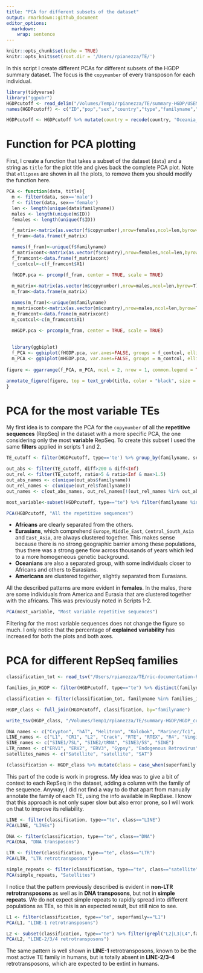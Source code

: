 ```yaml
---
title: "PCA for different subsets of the dataset"
output: rmarkdown::github_document
editor_options: 
  markdown: 
    wrap: sentence
---
```


```r
knitr::opts_chunk$set(echo = TRUE)
knitr::opts_knit$set(root.dir = '/Users/rpianezza/TE/')
```

In this script I create different PCAs for different subsets of the HGDP summary dataset. The focus is the `copynumber` of every transposon for each individual.
```r
library(tidyverse)
library("ggpubr")
HGDPcutoff <- read_delim("/Volumes/Temp1/rpianezza/TE/summary-HGDP/USEME_HGDP_complete_reflib6.2_mq10_batchinfo_cutoff0.01.txt")
names(HGDPcutoff) <- c("ID","pop","sex","country","type","familyname","length","reads","copynumber","batch")

HGDPcutoff <- HGDPcutoff %>% mutate(country = recode(country, "Oceania_(SGDP),Oceania"="Oceania"))
```
# Function for PCA plotting

First, I create a function that takes a subset of the dataset (`data`) and a string as `title` for the plot title and gives back the complete PCA plot. Note that `ellipses` are shown in all the plots, to remove them you should modify the function here.
```r
PCA <- function(data, title){
  m <- filter(data, sex=='male')
  f <- filter(data, sex=='female')
  len <- length(unique(data$familyname))
  males <- length(unique(m$ID))
  females <- length(unique(f$ID))

  f_matrix<-matrix(as.vector(f$copynumber),nrow=females,ncol=len,byrow=T)
  f_fram<-data.frame(f_matrix)

  names(f_fram)<-unique(f$familyname)
  f_matrixcont<-matrix(as.vector(f$country),nrow=females,ncol=len,byrow=T)
  f_framcont<-data.frame(f_matrixcont)
  f_contcol<-c(f_framcont$X1)

  fHGDP.pca <- prcomp(f_fram, center = TRUE, scale = TRUE)
  
  m_matrix<-matrix(as.vector(m$copynumber),nrow=males,ncol=len,byrow=T)
  m_fram<-data.frame(m_matrix)

  names(m_fram)<-unique(m$familyname)
  m_matrixcont<-matrix(as.vector(m$country),nrow=males,ncol=len,byrow=T)
  m_framcont<-data.frame(m_matrixcont)
  m_contcol<-c(m_framcont$X1)

  mHGDP.pca <- prcomp(m_fram, center = TRUE, scale = TRUE)
  
  
  library(ggbiplot)
  f_PCA <- ggbiplot(fHGDP.pca, var.axes=FALSE, groups = f_contcol, ellipse = TRUE)+ ggtitle("Females")+ theme(plot.title = element_text(size = 8, hjust = 0.5)) 
  m_PCA <- ggbiplot(mHGDP.pca, var.axes=FALSE, groups = m_contcol, ellipse = TRUE)+ ggtitle("Males")+ theme(plot.title = element_text(size = 8, hjust = 0.5)) 
  
figure <- ggarrange(f_PCA, m_PCA, ncol = 2, nrow = 1, common.legend = TRUE, legend = "bottom", align = "hv", font.label = list(size = 10, color = "black", face = "bold", family = NULL, position = "top"))

annotate_figure(figure, top = text_grob(title, color = "black", size = 20), fig.lab = "")
}
```

# PCA for the most variable TEs

My first idea is to compare the PCA for the `copynumber` of all the **repetitive sequences** (RepSeq) in the dataset with a more specific PCA, the one considering only the most **variable** RepSeq. To create this subset I used the same **filters** applied in scripts 1 and 2.
```r
TE_cutoff <- filter(HGDPcutoff, type=='te') %>% group_by(familyname, sex) %>% mutate(max=max(copynumber), min=min(copynumber)) %>% mutate(diff = max-min, ratio = max/min)

out_abs <- filter(TE_cutoff, diff>200 & diff<Inf)
out_rel <- filter(TE_cutoff, ratio>5 & ratio<Inf & max>1.5)
out_abs_names <- c(unique(out_abs$familyname))
out_rel_names <- c(unique(out_rel$familyname))
out_names <- c(out_abs_names, out_rel_names[!(out_rel_names %in% out_abs_names)]) %>% sort()

most_variable<-subset(HGDPcutoff, type=="te") %>% filter(familyname %in% out_names)

PCA(HGDPcutoff, "All the repetitive sequences")
```

* **Africans** are clearly separated from the others.
* **Eurasians**, which comprehend `Europe`, `Middle_East`, `Central_South_Asia` and `East_Asia`, are always clustered together. This makes sense because there is no strong geographic barrier among these populations, thus there was a strong gene flow across thousands of years which led to a more homogeneous genetic background.
* **Oceanians** are also a separated group, with some individuals closer to Africans and others to Eurasians.
* **Americans** are clustered together, slightly separated from Eurasians.

All the described patterns are more evident in **females**. In the males, there are some individuals from America and Eurasia that are clustered together with the africans. This was previously noted in Scripts 1-2.

```r
PCA(most_variable, "Most variable repetitive sequences")
```

Filtering for the most variable sequences does not change the figure so much. I only notice that the percentage of **explained variability** has increased for both the plots and both axes.


# PCA for different RepSeq families

```r
classification_tot <- read_tsv("/Users/rpianezza/TE/ric-documentation-Rmd/other-files/repbase_classification.txt", col_names = c("familyname", "superfamily", "shared_with"))

families_in_HGDP <- filter(HGDPcutoff, type=="te") %>% distinct(familyname) %>% pull()

classification <- filter(classification_tot, familyname %in% families_in_HGDP)

HGDP_class <- full_join(HGDPcutoff, classification, by="familyname")

write_tsv(HGDP_class, "/Volumes/Temp1/rpianezza/TE/summary-HGDP/HGDP_cutoff_classified.tsv", col_names = TRUE)

DNA_names <- c("Crypton", "hAT", "Helitron", "Kolobok", "Mariner/Tc1", "Merlin", "MuDR", "piggyBac", "DNA transposon")
LINE_names <- c("L1", "CR1", "L2", "Crack", "RTE", "RTEX", "R4", "Vingi", "Tx1", "Penelope")
SINE_names <- c("SINE1/7SL", "SINE2/tRNA", "SINE3/5S", "SINE")
LTR_names <- c("ERV1", "ERV2", "ERV3", "Gypsy", "Endogenous Retrovirus", "LTR Retrotransposon", "Long terminal repeat", "Non-LTR Retrotransposon")
satellites_names <- c("Satellite", "satellite", "SAT")

(classification <- HGDP_class %>% mutate(class = case_when(superfamily %in% DNA_names ~ "DNA", superfamily %in% LINE_names ~ "LINE", superfamily %in% SINE_names ~ "SINE", superfamily %in% LTR_names ~ "LTR", superfamily %in% satellites_names ~ "satellite")))
```
This part of the code is work in progress. My idea was to give a bit of context to each RepSeq in the dataset, adding a column with the family of the sequence. Anyway, I did not find a way to do that apart from manually annotate the family of each TE, using the info available in RepBase. I know that this approach is not only super slow but also error prone, so I will work on that to improve its reliability.

```r
LINE <- filter(classification, type=="te", class=="LINE")
PCA(LINE, "LINEs")

DNA <- filter(classification, type=="te", class=="DNA")
PCA(DNA, "DNA transposons")

LTR <- filter(classification, type=="te", class=="LTR")
PCA(LTR, "LTR retrotransposons")

simple_repeats <- filter(classification, type=="te", class=="satellite")
PCA(simple_repeats, "Satellites")
```

I notice that the pattern previously described is evident in **non-LTR retrotransposons** as well as in **DNA transposons**, but not in **simple repeats**. We do not expect simple repeats to rapidly spread into different populations as TEs, so this is an expected result, but still nice to see.

```r
L1 <- filter(classification, type=="te", superfamily=="L1")
PCA(L1, "LINE-1 retrotransposons")

L2 <- subset(classification, type=="te") %>% filter(grepl("L2|L3|L4",familyname))
PCA(L2, "LINE-2/3/4 retrotransposons")
```

The same pattern is well shown in **LINE-1** retrotransposons, known to be the most active TE family in humans, but is totally absent in **LINE-2/3-4** retrotransposons, which are expected to be extint in humans.

